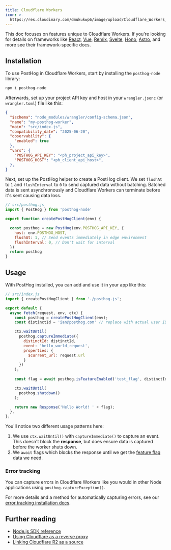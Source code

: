 ```yaml
---
title: Cloudflare Workers
icon: >-
  https://res.cloudinary.com/dmukukwp6/image/upload/Cloudflare_Workers_d66ffc7c01.svg
---
```


This doc focuses on features unique to Cloudflare Workers. If you're looking for details on frameworks like [React](/docs/libraries/react), [Vue](/docs/libraries/vue-js), [Remix](docs/libraries/remix), [Svelte](/docs/libraries/svelte), [Hono](/docs/libraries/hono), [Astro](/docs/libraries/astro), and more see their framework-specific docs.

## Installation

To use PostHog in Cloudflare Workers, start by installing the `posthog-node` library:

```bash
npm i posthog-node
```

Afterwards, set up your project API key and host in your `wrangler.jsonc` (or `wrangler.toml`) file like this:

```json
{
  "$schema": "node_modules/wrangler/config-schema.json",
  "name": "my-posthog-worker",
  "main": "src/index.js",
  "compatibility_date": "2025-06-20",
  "observability": {
    "enabled": true
  },
  "vars": { 
    "POSTHOG_API_KEY": "<ph_project_api_key>",
    "POSTHOG_HOST": "<ph_client_api_host>",
  },
}
```

Next, set up the PostHog helper to create a PostHog client. We set `flushAt` to `1` and `flushInterval` to `0` to send captured data without batching. Batched data is sent asynchronously and Cloudflare Workers can terminate before it's sent causing data loss.

```jsx
// src/posthog.js
import { PostHog } from 'posthog-node'

export function createPostHogClient(env) {

  const posthog = new PostHog(env.POSTHOG_API_KEY, {
    host: env.POSTHOG_HOST,
    flushAt: 1, // Send events immediately in edge environment
    flushInterval: 0, // Don't wait for interval
  })
  return posthog
}
```

## Usage

With PostHog installed, you can add and use it in your app like this:

```jsx
// src/index.js
import { createPostHogClient } from './posthog.js';

export default {
  async fetch(request, env, ctx) {
    const posthog = createPostHogClient(env);
    const distinctId = 'ian@posthog.com' // replace with actual user ID

    ctx.waitUntil(
      posthog.captureImmediate({
        distinctId: distinctId,
        event: 'hello_world_request',
        properties: {
          $current_url: request.url
        }
      })
    );
    
    const flag = await posthog.isFeatureEnabled('test_flag', distinctId) || false

    ctx.waitUntil(
      posthog.shutdown()
    );

    return new Response('Hello World! ' + flag);
  },
};
```

You'll notice two different usage patterns here:

1. We use `ctx.waitUntil()` with `captureImmediate()` to capture an event. This doesn't block the **response**, but does ensure data is captured before the worker shuts down. 
2. We `await` flags which blocks the response until we get the [feature flag](/docs/feature-flags) data we need. 

### Error tracking

You can capture errors in Cloudflare Workers like you would in other Node applications using `posthog.captureException()`.

For more details and a method for automatically capturing errors, see our [error tracking installation docs](/docs/error-tracking/installation).

## Further reading

- [Node.js SDK reference](/docs/libraries/node)
- [Using Cloudflare as a reverse proxy](/docs/advanced/proxy/cloudflare)
- [Linking Cloudflare R2 as a source](/docs/cdp/sources/r2)